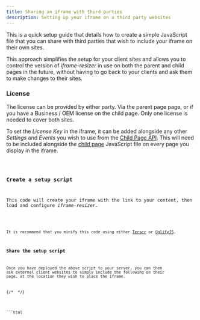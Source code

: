 ```yaml
---
title: Sharing an iframe with third parties
description: Setting up your iframe on a third party websites
---
```




This is a quick setup guide that details how to create a simple JavaScript file that you can share with
third parties that wish to include your iframe on their own sites. 

This approach simplifies the setup for your client sites and allows you to control the version of _iframe-resizer_ 
in use on both the parent and child pages in the future, without having to go back to your clients and ask them to
 make changes to their sites.

### License

The license can be provided by either party. Via the parent page page, or if you have a Business / OEM license 
on the child page. Only one license is needed to cover both sites.

To set the _License Key_ in the iframe, it can be added alongside any other _Settings_ and _Events_ you wish 
to use from the [Child Page API](/api/child).  This will need to be included alongside the
[child page](/setup/child) JavaScript file on every page you display in the iframe.

<Code lang="ts" title="config.js" code={config} />

### Create a setup script
This code will create your iframe with the link to your content, then load and configure _iframe-resizer_.

<Code lang="ts" title="load-iframe.js" code={loader} />

It is recommend that you minify this code using either [Terser](https://terser.org/) or 
[UglifyJS](https://skalman.github.io/UglifyJS-online/).

### Share the setup script

Once you have deployed the above script to your server, you can then ask external client websites
to simply include the following on their page, at the location they wish to place the iframe.

{/* <!-- prettier-ignore-start --> */}

<Tabs>
  <TabItem label="HTML">
```html
<script async src="https://your-domain.com/load-iframe.js">
```
  </TabItem>

</Tabs>
{/* <!-- prettier-ignore-end --> */}
 This will then create the iframe and configure _iframe-resizer_ on their page.

<FeedbackComponent />
